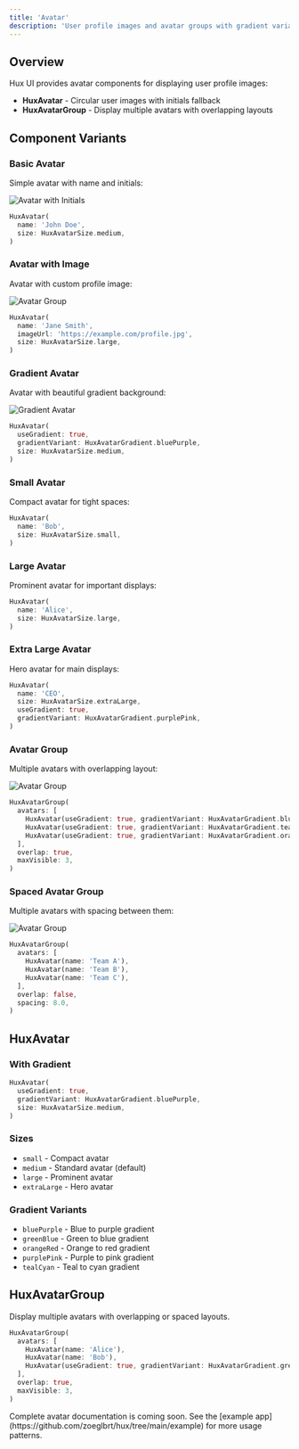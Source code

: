 ```yaml
---
title: 'Avatar'
description: 'User profile images and avatar groups with gradient variants'
---
```


## Overview

Hux UI provides avatar components for displaying user profile images:

- **HuxAvatar** - Circular user images with initials fallback
- **HuxAvatarGroup** - Display multiple avatars with overlapping layouts

## Component Variants

### Basic Avatar
Simple avatar with name and initials:

![Avatar with Initials](/images/avatar/avatar-initial.png)

```dart
HuxAvatar(
  name: 'John Doe',
  size: HuxAvatarSize.medium,
)
```

### Avatar with Image
Avatar with custom profile image:

![Avatar Group](/images/avatar/avatar-image.png)

```dart
HuxAvatar(
  name: 'Jane Smith',
  imageUrl: 'https://example.com/profile.jpg',
  size: HuxAvatarSize.large,
)
```

### Gradient Avatar
Avatar with beautiful gradient background:

![Gradient Avatar](/images/avatar/avatar-gradient.png)

```dart
HuxAvatar(
  useGradient: true,
  gradientVariant: HuxAvatarGradient.bluePurple,
  size: HuxAvatarSize.medium,
)
```

### Small Avatar
Compact avatar for tight spaces:
```dart
HuxAvatar(
  name: 'Bob',
  size: HuxAvatarSize.small,
)
```

### Large Avatar
Prominent avatar for important displays:
```dart
HuxAvatar(
  name: 'Alice',
  size: HuxAvatarSize.large,
)
```

### Extra Large Avatar
Hero avatar for main displays:
```dart
HuxAvatar(
  name: 'CEO',
  size: HuxAvatarSize.extraLarge,
  useGradient: true,
  gradientVariant: HuxAvatarGradient.purplePink,
)
```

### Avatar Group
Multiple avatars with overlapping layout:

![Avatar Group](/images/avatar/avatar-group.png)

```dart
HuxAvatarGroup(
  avatars: [
    HuxAvatar(useGradient: true, gradientVariant: HuxAvatarGradient.bluePurple),
    HuxAvatar(useGradient: true, gradientVariant: HuxAvatarGradient.tealCyan),
    HuxAvatar(useGradient: true, gradientVariant: HuxAvatarGradient.orangeRed),
  ],
  overlap: true,
  maxVisible: 3,
)
```

### Spaced Avatar Group
Multiple avatars with spacing between them:

![Avatar Group](/images/avatar/avatar-group2.png)

```dart
HuxAvatarGroup(
  avatars: [
    HuxAvatar(name: 'Team A'),
    HuxAvatar(name: 'Team B'),
    HuxAvatar(name: 'Team C'),
  ],
  overlap: false,
  spacing: 8.0,
)
```

## HuxAvatar

### With Gradient

```dart
HuxAvatar(
  useGradient: true,
  gradientVariant: HuxAvatarGradient.bluePurple,
  size: HuxAvatarSize.medium,
)
```

### Sizes

- `small` - Compact avatar
- `medium` - Standard avatar (default)
- `large` - Prominent avatar
- `extraLarge` - Hero avatar

### Gradient Variants

- `bluePurple` - Blue to purple gradient
- `greenBlue` - Green to blue gradient
- `orangeRed` - Orange to red gradient
- `purplePink` - Purple to pink gradient
- `tealCyan` - Teal to cyan gradient

## HuxAvatarGroup

Display multiple avatars with overlapping or spaced layouts.

```dart
HuxAvatarGroup(
  avatars: [
    HuxAvatar(name: 'Alice'),
    HuxAvatar(name: 'Bob'),
    HuxAvatar(useGradient: true, gradientVariant: HuxAvatarGradient.greenBlue),
  ],
  overlap: true,
  maxVisible: 3,
)
```

<Note>
  Complete avatar documentation is coming soon. See the [example app](https://github.com/zoeglbrt/hux/tree/main/example) for more usage patterns.
</Note>

